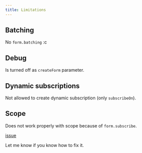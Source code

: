 ```yaml
---
title: Limitations
---
```


## Batching

No `form.batching` :c

## Debug

Is turned off as `createForm` parameter.

## Dynamic subscriptions

Not allowed to create dynamic subscription (only `subscribeOn`).

## Scope

Does not work properly with scope because of `form.subscribe`.

[issue](https://github.com/binjospookie/effector-final-form/issues/31)

Let me know if you know how to fix it.
